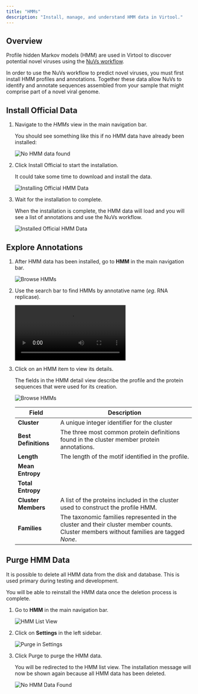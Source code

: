 ```yaml
---
title: "HMMs"
description: "Install, manage, and understand HMM data in Virtool."
---
```



## Overview

Profile hidden Markov models (HMM) are used in Virtool to discover potential novel
viruses using the [NuVs workflow](/docs/manual/sci_nuvs).

In order to use the NuVs workflow to predict novel viruses, you must first install HMM
profiles and annotations. Together these data allow NuVs to identify and annotate
sequences assembled from your sample that might comprise part of a novel viral genome.

## Install Official Data

1. Navigate to the _HMMs_ view in the main navigation bar.

   You should see something like this if no HMM data have already been installed:

   ![No HMM data found](/images/hmms/empty.png)

2. Click <DummyButton color="grey" icon="download">Install Official</DummyButton> to start
   the installation.

   It could take some time to download and install the data.

   ![Installing Official HMM Data](/images/hmms/installing.png)

3. Wait for the installation to complete.

   When the installation is complete, the HMM data will load and you will see a list of
   annotations and use the NuVs workflow.

   ![Installed Official HMM Data](/images/hmms/list.png)

## Explore Annotations

1. After HMM data has been installed, go to **HMM** in the main navigation bar.

   ![Browse HMMs](/images/hmms/list.png)

2. Use the search bar to find HMMs by annotative name (_eg_. RNA replicase).

   <video
     src="/images/hmms/search.mp4"
     alt="Search HMMs for 'replicase'"
     autoplay
   />

3. Click on an HMM item to view its details.

   The fields in the HMM detail view describe the profile and the protein sequences that
   were used for its creation.

   ![Browse HMMs](/images/hmms/detail.png)

   | Field                | Description                                                                                                                            |
   | -------------------- | -------------------------------------------------------------------------------------------------------------------------------------- |
   | **Cluster**          | A unique integer identifier for the cluster                                                                                            |
   | **Best Definitions** | The three most common protein definitions found in the cluster member protein annotations.                                             |
   | **Length**           | The length of the motif identified in the profile.                                                                                     |
   | **Mean Entropy**     |                                                                                                                                        |
   | **Total Entropy**    |                                                                                                                                        |
   | **Cluster Members**  | A list of the proteins included in the cluster used to construct the profile HMM.                                                      |
   | **Families**         | The taxonomic families represented in the cluster and their cluster member counts. Cluster members without families are tagged _None_. |

## Purge HMM Data

It is possible to delete all HMM data from the disk and database. This is used primary
during testing and development.

You will be able to reinstall the HMM data once the deletion process is complete.

1. Go to **HMM** in the main navigation bar.

   ![HMM List View](/images/hmms/list_with_side.png)

2. Click on **Settings** in the left sidebar.

   ![Purge in Settings](/images/hmms/settings.png)

3. Click <DummyButton color="red" icon="trash">Purge</DummyButton> to purge the HMM data.

   You will be redirected to the HMM list view. The installation message will now be
   shown again because all HMM data has been deleted.

   ![No HMM Data Found](/images/hmms/empty.png)
